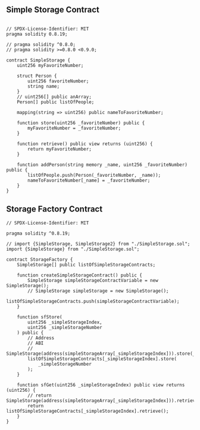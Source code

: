 ## Simple Storage Contract

```solidity filename="SimpleStorage.sol"

// SPDX-License-Identifier: MIT
pragma solidity 0.8.19;

// pragma solidity ^0.8.0;
// pragma solidity >=0.8.0 <0.9.0;

contract SimpleStorage {
    uint256 myFavoriteNumber;

    struct Person {
        uint256 favoriteNumber;
        string name;
    }
    // uint256[] public anArray;
    Person[] public listOfPeople;

    mapping(string => uint256) public nameToFavoriteNumber;

    function store(uint256 _favoriteNumber) public {
        myFavoriteNumber = _favoriteNumber;
    }

    function retrieve() public view returns (uint256) {
        return myFavoriteNumber;
    }

    function addPerson(string memory _name, uint256 _favoriteNumber) public {
        listOfPeople.push(Person(_favoriteNumber, _name));
        nameToFavoriteNumber[_name] = _favoriteNumber;
    }
}
```

## Storage Factory Contract

```solidity filename="raffeDeploy.ts"
// SPDX-License-Identifier: MIT

pragma solidity ^0.8.19;

// import {SimpleStorage, SimpleStorage2} from "./SimpleStorage.sol";
import {SimpleStorage} from "./SimpleStorage.sol";

contract StorageFactory {
    SimpleStorage[] public listOfSimpleStorageContracts;

    function createSimpleStorageContract() public {
        SimpleStorage simpleStorageContractVariable = new SimpleStorage();
        // SimpleStorage simpleStorage = new SimpleStorage();
        listOfSimpleStorageContracts.push(simpleStorageContractVariable);
    }

    function sfStore(
        uint256 _simpleStorageIndex,
        uint256 _simpleStorageNumber
    ) public {
        // Address
        // ABI
        // SimpleStorage(address(simpleStorageArray[_simpleStorageIndex])).store(_simpleStorageNumber);
        listOfSimpleStorageContracts[_simpleStorageIndex].store(
            _simpleStorageNumber
        );
    }

    function sfGet(uint256 _simpleStorageIndex) public view returns (uint256) {
        // return SimpleStorage(address(simpleStorageArray[_simpleStorageIndex])).retrieve();
        return listOfSimpleStorageContracts[_simpleStorageIndex].retrieve();
    }
}
```
